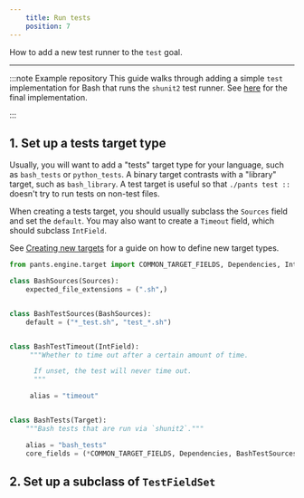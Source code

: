 ```yaml
---
    title: Run tests
    position: 7
---
```


How to add a new test runner to the `test` goal.

---

:::note Example repository
This guide walks through adding a simple `test` implementation for Bash that runs the `shunit2` test runner. See [here](https://github.com/pantsbuild/example-plugin/blob/main/pants-plugins/examples/bash/shunit2_test_runner.py) for the final implementation.

:::

## 1. Set up a tests target type

Usually, you will want to add a "tests" target type for your language, such as `bash_tests` or `python_tests`. A binary target contrasts with a "library" target, such as `bash_library`. A test target is useful so that `./pants test ::` doesn't try to run tests on non-test files.

When creating a tests target, you should usually subclass the `Sources` field and set the `default`. You may also want to create a `Timeout` field, which should subclass `IntField`.

See [Creating new targets](../the-target-api/creating-new-targets.mdx) for a guide on how to define new target types.

```python
from pants.engine.target import COMMON_TARGET_FIELDS, Dependencies, IntField, Sources, Target

class BashSources(Sources):
    expected_file_extensions = (".sh",)


class BashTestSources(BashSources):
    default = ("*_test.sh", "test_*.sh")


class BashTestTimeout(IntField):
     """Whether to time out after a certain amount of time.

      If unset, the test will never time out.
      """

     alias = "timeout"


class BashTests(Target):
    """Bash tests that are run via `shunit2`."""

    alias = "bash_tests"
    core_fields = (*COMMON_TARGET_FIELDS, Dependencies, BashTestSources, BashTestTimeout)

```

## 2. Set up a subclass of `TestFieldSet`
